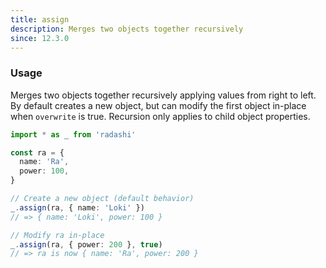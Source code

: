 ```yaml
---
title: assign
description: Merges two objects together recursively
since: 12.3.0
---
```


### Usage

Merges two objects together recursively applying values from right to left. By default creates a new object, but can modify the first object in-place when `overwrite` is true. Recursion only applies to child object properties.

```ts
import * as _ from 'radashi'

const ra = {
  name: 'Ra',
  power: 100,
}

// Create a new object (default behavior)
_.assign(ra, { name: 'Loki' })
// => { name: 'Loki', power: 100 }

// Modify ra in-place
_.assign(ra, { power: 200 }, true)
// => ra is now { name: 'Ra', power: 200 }
```
